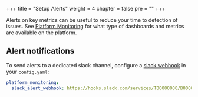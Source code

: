 
+++
title = "Setup Alerts"
weight = 4
chapter = false
pre = ""
+++

<Callout>

Alerts on key metrics can be useful to reduce your time to detection of issues. See [Platform Monitoring](../platform-monitoring) for what type of dashboards and metrics are available on the platform.

</Callout>

## Alert notifications

To send alerts to a dedicated slack channel, configure a [slack webhook](https://api.slack.com/messaging/webhooks) in your `config.yaml`:

```yaml
platform_monitoring:
  slack_alert_webhook: https://hooks.slack.com/services/T00000000/B00000000/XXXXXXXXXXXXXXXXXXXXXXXX
```
